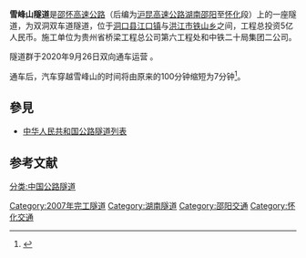 '''雪峰山隧道'''是[[邵怀高速公路|邵怀高速公路]]（后编为[[沪昆高速公路|沪昆高速公路]][[湖南|湖南]][[邵阳|邵阳]]至[[怀化|怀化]]段）上的一座隧道，为双洞双车道隧道，位于[[洞口县|洞口县]][[江口镇_(洞口县)|江口镇]]与[[洪江市|洪江市]][[铁山乡_(洪江市)|铁山乡]]之间，工程总投资5亿人民币。施工单位为贵州省桥梁工程总公司第六工程处和中铁二十局集团二公司。

隧道群于2020年9月26日双向通车运营 。

通车后，汽车穿越雪峰山的时间将由原来的100分钟缩短为7分钟<ref>{{cite web |title=民生关注丨 雪峰山隧道，恢复通行！_政务_澎湃新闻-The Paper |url=https://www.thepaper.cn/newsDetail_forward_10322785 |website=www.thepaper.cn}}</ref>。

== 參見 ==
* [[中华人民共和国公路隧道列表|中华人民共和国公路隧道列表]]
==参考文献==
{{reflist}}
[[分类:中国公路隧道|分类:中国公路隧道]]
[[Category:2007年完工隧道|Category:2007年完工隧道]]
[[Category:湖南隧道|Category:湖南隧道]]
[[Category:邵阳交通|Category:邵阳交通]]
[[Category:怀化交通|Category:怀化交通]]